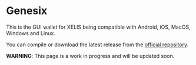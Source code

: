 # Genesix

This is the GUI wallet for XELIS being compatible with Android, iOS, MacOS, Windows and Linux.

You can compile or download the latest release from the [official repository](https://github.com/xelis-project/genesix-wallet).

**WARNING**: This page is a work in progress and will be updated soon.